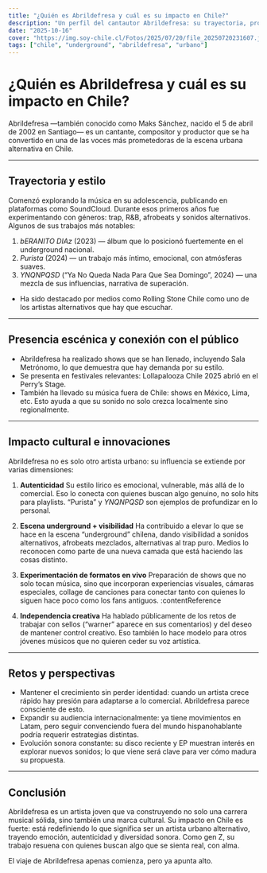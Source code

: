 ```yaml
---
title: "¿Quién es Abrildefresa y cuál es su impacto en Chile?"
description: "Un perfil del cantautor Abrildefresa: su trayectoria, propuestas musicales y cómo está cambiando el panorama del underground urbano chileno."
date: "2025-10-16"
cover: "https://img.soy-chile.cl/Fotos/2025/07/20/file_20250720231607.jpg"
tags: ["chile", "underground", "abrildefresa", "urbano"]
---
```


# ¿Quién es Abrildefresa y cuál es su impacto en Chile?

Abrildefresa —también conocido como Maks Sánchez, nacido el 5 de abril de 2002 en Santiago— es un cantante, compositor y productor que se ha convertido en una de las voces más prometedoras de la escena urbana alternativa en Chile.

---

## Trayectoria y estilo

Comenzó explorando la música en su adolescencia, publicando en plataformas como SoundCloud.
Durante esos primeros años fue experimentando con géneros: trap, R&B, afrobeats y sonidos alternativos.
Algunos de sus trabajos más notables:

  1. *bERANITO DIAz* (2023) — álbum que lo posicionó fuertemente en el underground nacional.
  2. *Purista* (2024) — un trabajo más íntimo, emocional, con atmósferas suaves.
  3. *YNQNPQSD* (“Ya No Queda Nada Para Que Sea Domingo”, 2024) — una mezcla de sus influencias, narrativa de superación.

- Ha sido destacado por medios como Rolling Stone Chile como uno de los artistas alternativos que hay que escuchar.

---

## Presencia escénica y conexión con el público

- Abrildefresa ha realizado shows que se han llenado, incluyendo Sala Metrónomo, lo que demuestra que hay demanda por su estilo.
- Se presenta en festivales relevantes: Lollapalooza Chile 2025 abrió en el Perry’s Stage.
- También ha llevado su música fuera de Chile: shows en México, Lima, etc. Esto ayuda a que su sonido no solo crezca localmente sino regionalmente.

---

## Impacto cultural e innovaciones

Abrildefresa no es solo otro artista urbano: su influencia se extiende por varias dimensiones:

1. **Autenticidad**
   Su estilo lírico es emocional, vulnerable, más allá de lo comercial. Eso lo conecta con quienes buscan algo genuino, no solo hits para playlists. “Purista” y *YNQNPQSD* son ejemplos de profundizar en lo personal.

2. **Escena underground + visibilidad**
   Ha contribuido a elevar lo que se hace en la escena “underground” chilena, dando visibilidad a sonidos alternativos, afrobeats mezclados, alternativas al trap puro. Medios lo reconocen como parte de una nueva camada que está haciendo las cosas distinto.

3. **Experimentación de formatos en vivo**
   Preparación de shows que no solo tocan música, sino que incorporan experiencias visuales, cámaras especiales, collage de canciones para conectar tanto con quienes lo siguen hace poco como los fans antiguos. :contentReference

4. **Independencia creativa**
   Ha hablado públicamente de los retos de trabajar con sellos (“warner” aparece en sus comentarios) y del deseo de mantener control creativo. Eso también lo hace modelo para otros jóvenes músicos que no quieren ceder su voz artística.

---

## Retos y perspectivas

- Mantener el crecimiento sin perder identidad: cuando un artista crece rápido hay presión para adaptarse a lo comercial. Abrildefresa parece consciente de esto.
- Expandir su audiencia internacionalmente: ya tiene movimientos en Latam, pero seguir convenciendo fuera del mundo hispanohablante podría requerir estrategias distintas.
- Evolución sonora constante: su disco reciente y EP muestran interés en explorar nuevos sonidos; lo que viene será clave para ver cómo madura su propuesta.

---

## Conclusión

Abrildefresa es un artista joven que va construyendo no solo una carrera musical sólida, sino también una marca cultural. Su impacto en Chile es fuerte: está redefiniendo lo que significa ser un artista urbano alternativo, trayendo emoción, autenticidad y diversidad sonora. Como gen Z, su trabajo resuena con quienes buscan algo que se sienta real, con alma.

El viaje de Abrildefresa apenas comienza, pero ya apunta alto.

